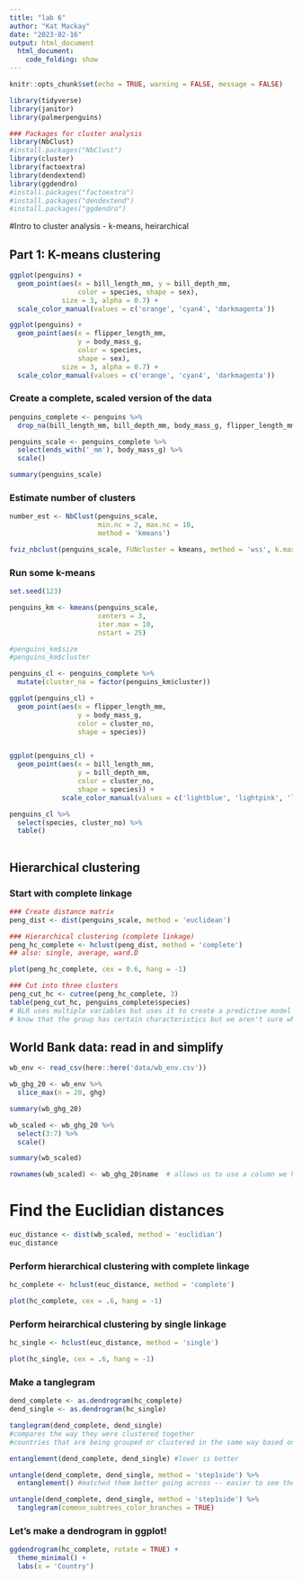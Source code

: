 ```yaml
---
title: "lab 6"
author: "Kat Mackay"
date: "2023-02-16"
output: html_document
  html_document:
    code_folding: show
---
```


```r
knitr::opts_chunk$set(echo = TRUE, warning = FALSE, message = FALSE)

library(tidyverse)
library(janitor)
library(palmerpenguins)

### Packages for cluster analysis
library(NbClust)
#install.packages("NbClust")
library(cluster)
library(factoextra)
library(dendextend)
library(ggdendro)
#install.packages("factoextra")
#install.packages("dendextend")
#install.packages("ggdendro")
```

#Intro to cluster analysis - k-means, heirarchical 

## Part 1: K-means clustering 
```r
ggplot(penguins) + 
  geom_point(aes(x = bill_length_mm, y = bill_depth_mm,
                 color = species, shape = sex), 
             size = 3, alpha = 0.7) + 
  scale_color_manual(values = c('orange', 'cyan4', 'darkmagenta'))

ggplot(penguins) + 
  geom_point(aes(x = flipper_length_mm, 
                 y = body_mass_g, 
                 color = species, 
                 shape = sex),
             size = 3, alpha = 0.7) + 
  scale_color_manual(values = c('orange', 'cyan4', 'darkmagenta'))
```

### Create a complete, scaled version of the data 
```r
penguins_complete <- penguins %>% 
  drop_na(bill_length_mm, bill_depth_mm, body_mass_g, flipper_length_mm) 

penguins_scale <- penguins_complete %>% 
  select(ends_with('_mm'), body_mass_g) %>% 
  scale()

summary(penguins_scale)
```

### Estimate number of clusters 
```r
number_est <- NbClust(penguins_scale, 
                      min.nc = 2, max.nc = 10, 
                      method = 'kmeans')

fviz_nbclust(penguins_scale, FUNcluster = kmeans, method = 'wss', k.max = 10)
```

### Run some k-means
```r
set.seed(123)

penguins_km <- kmeans(penguins_scale, 
                      centers = 3, 
                      iter.max = 10, 
                      nstart = 25)

#penguins_km$size
#penguins_km$cluster

penguins_cl <- penguins_complete %>% 
  mutate(cluster_no = factor(penguins_km$cluster))
```

```r
ggplot(penguins_cl) + 
  geom_point(aes(x = flipper_length_mm, 
                 y = body_mass_g, 
                 color = cluster_no,
                 shape = species))


ggplot(penguins_cl) + 
  geom_point(aes(x = bill_length_mm, 
                 y = bill_depth_mm,  
                 color = cluster_no,
                 shape = species)) + 
             scale_color_manual(values = c('lightblue', 'lightpink', 'lightgreen'))

penguins_cl %>% 
  select(species, cluster_no) %>% 
  table()
  
```

## Hierarchical clustering 

### Start with complete linkage
```r
### Create distance matrix 
peng_dist <- dist(penguins_scale, method = 'euclidean')

### Hierarchical clustering (complete linkage)
peng_hc_complete <- hclust(peng_dist, method = 'complete')
## also: single, average, ward.D

plot(peng_hc_complete, cex = 0.6, hang = -1)

### Cut into three clusters 
peng_cut_hc <- cutree(peng_hc_complete, 3)
table(peng_cut_hc, penguins_complete$species)
# BLR uses multiple variables but uses it to create a predictive model based on the data to determine what we would expect to see from each species 
# know that the group has certain characteristics but we aren't sure what the characteristics are 
```

## World Bank data: read in and simplify 
```r
wb_env <- read_csv(here::here('data/wb_env.csv'))

wb_ghg_20 <- wb_env %>% 
  slice_max(n = 20, ghg)

summary(wb_ghg_20)

wb_scaled <- wb_ghg_20 %>% 
  select(3:7) %>% 
  scale()

summary(wb_scaled)

rownames(wb_scaled) <- wb_ghg_20$name  # allows us to use a column we had before as the names of the rows 

```

# Find the Euclidian distances 

```r
euc_distance <- dist(wb_scaled, method = 'euclidian')
euc_distance
```

### Perform hierarchical clustering with complete linkage
```r
hc_complete <- hclust(euc_distance, method = 'complete')

plot(hc_complete, cex = .6, hang = -1)
```

### Perform heirarchical clustering by single linkage
```r
hc_single <- hclust(euc_distance, method = 'single')

plot(hc_single, cex = .6, hang = -1)
```

### Make a tanglegram 
```r
dend_complete <- as.dendrogram(hc_complete)
dend_single <- as.dendrogram(hc_single)

tanglegram(dend_complete, dend_single)
#compares the way they were clustered together 
#countries that are being grouped or clustered in the same way based on the complete vs single linkage

entanglement(dend_complete, dend_single) #lower is better

untangle(dend_complete, dend_single, method = 'step1side') %>% 
  entanglement() #matched them better going across -- easier to see the differences between the two 

untangle(dend_complete, dend_single, method = 'step1side') %>% 
  tanglegram(common_subtrees_color_branches = TRUE) 
```
### Let's make a dendrogram in ggplot! 
```r
ggdendrogram(hc_complete, rotate = TRUE) + 
  theme_minimal() + 
  labs(x = 'Country')
```

